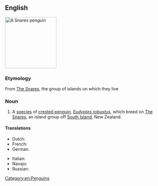 ==English==
{{wikipedia|Snares Penguin}}
[[Image:SnaresPenguin (Mattern) large.jpg|170px|right|thumb|A Snares penguin]]
{{wikispecies|Eudyptes robustus}}

===Etymology===
From [[w:The Snares|The Snares]], the group of islands on which they live

===Noun===
{{en-noun}}

# A [[species]] of [[crested penguin]], ''[[Eudyptes robustus]]'', which breed on [[w:The Snares|The Snares]], an island group off [[South Island]], New Zealand.

====Translations====
{{trans-top|Penguin}}
* Dutch: {{t|nl|snareskuifpinguïn|m}}
* French: {{t+|fr|gorfou des Snares|m}}
* German: {{t+|de|Snaresinselpinguin|m}}
{{trans-mid}}
* Italian: {{t|it|pinguino delle Snares|m}}
* Navajo: {{t|nv|Shádiʼááhjí Łeesdísí Bikéyahdę́ę́ʼ tsídii naʼałkʼaiʼí}}
* Russian: {{t|ru|снэ́рский хохла́тый пингви́н|m}}
{{trans-bottom}}
[[Category:en:Penguins]]